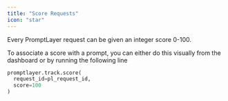 ```yaml
---
title: "Score Requests"
icon: "star"
---
```


Every PromptLayer request can be given an integer score 0-100.

To associate a score with a prompt, you can either do this visually from the dashboard or by running the following line

```python
promptlayer.track.score(
  request_id=pl_request_id, 
  score=100
)
```
